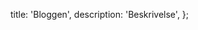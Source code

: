 

  title: 'Bloggen',
  description: 'Beskrivelse',
};

<BlogCard
  title='Første versjon av Designsystemet er klar!'
  desc='Etter en omfattende utviklingsprosess i tett samarbeid med flere offentlige aktører er vi nå klare med V1!'
  date='1. mars 2025'
  href='/bloggen/2025/V1'
  image='/img/bloggen/V1.png'
  author='Designsystemet'
  featured={true}
/>

<BlogCard
  title='Generering av fargar i fargesystemet'
  desc='Dette innlegget tek deg med på reisa me gjekk gjennom for å utvikle vår eigen tilnærming til fargegenerering, og korleis dette systemet fungerer i dag.'
  date='29. januar 2025'
  href='/bloggen/2025/generering-av-fargar-i-fargesystemet'
  image='/img/bloggen/fargepallet.png'
  author='Designsystemet'
  featured={false}
  level={2}
/>

<BlogCard
  title='HelpText blir fjerna, kva gjer du?'
  desc='Me fjernar HelpText frå Designsystemet. Kvifor, og kva gjer du om du fortsatt vil bruke den?'
  date='7. januar 2025'
  href='/bloggen/2025/helptext-blir-fjerna-kva-gjer-du'
  image='/img/bloggen/helptext.png'
  author='Designsystemet'
  featured={false}
  level={2}
/>

<BlogCard
  title='Hvor blir det av V1?'
  desc='Vi har fått flere verdifulle tilbakemeldinger fra våre brukere. Les mer om hvorfor vi ønsker å samle React-komponenter og CSS-rammeverk i en sammenhengende pakke.'
  date='28. august 2024'
  href='/bloggen/2024/v1rc2'
  image='/img/bloggen/v1rc2-front.png'
  author='Designsystemet'
  featured={false}
  level={2}
/>

<BlogCard
  title='Dette kommer i V1! 🎉'
  desc='Vi nærmer oss den første versjonen av Designsystemet uten betamerke! Versjon 1 skal være mer stabil, mer fleksibel og støtte flerdimensjonal tematisering.'
  date='29. mai 2024'
  href='/bloggen/2024/v1rc1'
  image='/img/bloggen/v1rc1.png'
  author='Designsystemet'
  featured={false}
  level={2}
/>

<BlogCard
  title='Temabygger som bacheloroppgave'
  desc='Hvordan kan vi gjøre det enklere å ta i bruk Designsystemet? Det har blitt utforsket i en bacheloroppgave!'
  date='7. mai 2024'
  href='/bloggen/2024/bachelor-temavelger'
  image='/img/bloggen/temavelger-front.png'
  author='Designsystemet'
  featured={false}
  level={2}
/>

<BlogCard
  title='Dynamiske font-størrelser og hvorfor vi gikk bort fra det'
  desc='Det er mulig å bruke dynamiske font-størrelser uten breakpoints, men det medfører noen ulemper. '
  date='26. april 2024'
  href='/bloggen/2024/fluid-typography'
  image='/img/bloggen/fluid-front.png'
  author='Designsystemet'
  featured={false}
  level={2}
/>

<BlogCard
  title='Hvordan Altinn Studio bruker Designsystemet'
  desc='Altinn Studio benytter seg av Designsystemet ved hjelp av fasademønsteret. Lær mer om hvordan!'
  date='27. mars 2024'
  href='/bloggen/2024/altinn-studio'
  image='/img/bloggen/altinnstudio-16-9.png'
  author='Altinn / David Øvrelid'
  featured={false}
  level={2}
/>

<BlogCard
  title='Derfor trenger vi et felles designsystem'
  desc='Se hvordan det gikk da vi arrangerte en åpen presentasjon og mini-workshop om felles designsystem. '
  date='5. desember 2023'
  href='/bloggen/2023/derfor-trenger-vi-et-felles-designsystem'
  image='/img/bloggen/miro.png'
  author='Digdir og Brønnøysundregistrene'
  featured={false}
  level={2}
/>
